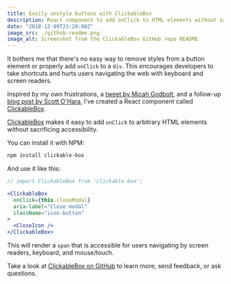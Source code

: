 ```yaml
---
title: Easily unstyle buttons with ClickableBox
description: React component to add onClick to HTML elements without sacrificing accessibility.
date: "2018-12-09T23:20:00Z"
image_src: ./github-readme.png
image_alt: Screenshot from the ClickableBox GitHub repo README
---
```


It bothers me that there's no easy way to remove styles from a button element or properly add `onClick` to a `div`. This encourages developers to take shortcuts and hurts users navigating the web with keyboard and screen readers.

Inspired by my own frustrations, a [tweet by Micah Godbolt](https://twitter.com/micahgodbolt/status/1047218367432544257), and a follow-up [blog post by Scott O'Hara](https://www.scottohara.me/blog/2018/10/03/clickable-box-buttons.html), I've created a React component called [ClickableBox](https://github.com/danoc/clickable-box).

[ClickableBox](https://github.com/danoc/clickable-box) makes it easy to add `onClick` to arbitrary HTML elements without sacrificing accessibility.

You can install it with NPM:

```bash
npm install clickable-box
```

And use it like this:

```jsx
// import ClickableBox from 'clickable-box';

<ClickableBox
  onClick={this.closeModal}
  aria-label="Close modal"
  className="icon-button"
>
  <CloseIcon />
</ClickableBox>
```

This will render a `span` that is accessible for users navigating by screen readers, keyboard, and mouse/touch.

Take a look at [ClickableBox on GitHub](https://github.com/danoc/clickable-box) to learn more, send feedback, or ask questions.
